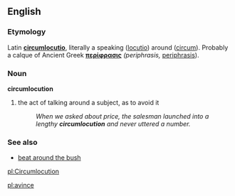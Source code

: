 ==English==
===Etymology===
Latin '''[[circumlocutio]]''', literally a speaking ([[locutio]]) around ([[circum]]).  Probably a calque of Ancient Greek '''[[περίφρασις]]''' ''(periphrasis,'' [[periphrasis]]).

===Noun===
'''circumlocution'''
#the act of talking around a subject, as to avoid it
#:''When we asked about price, the salesman launched into a lengthy '''circumlocution''' and never uttered a number.''

===See also===
*[[beat around the bush]]

[[pl:Circumlocution]]

[[pl:avince]]